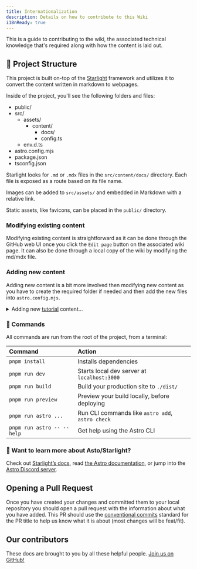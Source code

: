 ```yaml
---
title: Internationalization
description: Details on how to contribute to this Wiki
i18nReady: true
---
```



This is a guide to contributing to the wiki, the associated technical knowledge that's required along with how the content is laid out.

## 🚀 Project Structure

This project is built on-top of the [Starlight](https://starlight.astro.build/) framework and utilizes it to convert the content written in markdown to webpages.

Inside of the project, you'll see the following folders and files:


<FileTree>

- public/
- src/
  - assets/
    - content/
      - docs/
      - config.ts
  - env.d.ts
- astro.config.mjs
- package.json
- tsconfig.json

</FileTree>

Starlight looks for `.md` or `.mdx` files in the `src/content/docs/` directory. Each file is exposed as a route based on its file name.

Images can be added to `src/assets/` and embedded in Markdown with a relative link.

Static assets, like favicons, can be placed in the `public/` directory.

### Modifying existing content

Modifying existing content is straightforward as it can be done through the GitHub web UI once you click the `Edit page` button on the associated wiki page. It can also be done through a local copy of the wiki by modifying the md/mdx file.


### Adding new content

Adding new content is a bit more involved then modifying new content as you have to create the required folder if needed and then add the new files into `astro.config.mjs`.

<details>
  <summary>Adding new <ins>tutorial</ins> content...</summary>
  File Structure:
  1. Refer to the python turtle folder.
      a. You need to make your tutorial into a folder, and add your sub-folder as `0-firstStep`, `1-secondStep`, `2-thirdStep`, etc.
      b. Inside these sub-folders, you will need one `index.mdx` file, and then 0 or more files named `1.mdx`, `2.mdx`, etc.
  4. When you add your directory into the `astro.config.mjs` file, the link needs to include your first sub-folder.
  
:::note[You are required to add the following to your files]
At the start of the index file
```md
type: tutorial
unitTitle: 'My Unit Title'
title: 'My Page Title'
```
At the start of the [number].mdx files
```md
type: tutorial
title: 'My Page Title'
```
To import necessary modules
```md
import Checklist from '/src/components/Checklist.astro';
import Box from '/src/components/tutorial/Box.astro';
import { Steps } from '@astrojs/starlight/components';
```

At the end of **every** mdx file
```md
<Box icon="check-list">
## Checklist name
<Checklist>
- [ ] Things the user should've done...
</Checklist>
</Box>
```
:::
</details>

### 🧞 Commands

All commands are run from the root of the project, from a terminal:

| Command                   | Action                                           |
| :------------------------ | :----------------------------------------------- |
| `pnpm install`             | Installs dependencies                            |
| `pnpm run dev`             | Starts local dev server at `localhost:3000`      |
| `pnpm run build`           | Build your production site to `./dist/`          |
| `pnpm run preview`         | Preview your build locally, before deploying     |
| `pnpm run astro ...`       | Run CLI commands like `astro add`, `astro check` |
| `pnpm run astro -- --help` | Get help using the Astro CLI                     |

### 👀 Want to learn more about Asto/Starlight?

Check out [Starlight’s docs](https://starlight.astro.build/), read [the Astro documentation](https://docs.astro.build), or jump into the [Astro Discord server](https://astro.build/chat).

## Opening a Pull Request

Once you have created your changes and committed them to your local repository you should open a pull request with the information about what you have added. This PR should use the [conventional commits](https://www.conventionalcommits.org/en/v1.0.0/) standard for the PR title to help us know what it is about (most changes will be feat/fit).


## Our contributors

These docs are brought to you by all these helpful people. [Join us on GitHub!](https://github.com/Tuhura-Tech/wiki)

<ContributorList githubRepo="Tuhura-Tech/wiki" />
